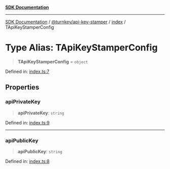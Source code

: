 [**SDK Documentation**](../../../../README.mdx)

***

[SDK Documentation](../../../../packages.mdx) / [@turnkey/api-key-stamper](../../README.mdx) / [index](../README.mdx) / TApiKeyStamperConfig

# Type Alias: TApiKeyStamperConfig

> **TApiKeyStamperConfig** = `object`

Defined in: [index.ts:7](https://github.com/tkhq/sdk/blob/078f5423e923fbd1d7fd39440402d7f01d09c3d0/packages/api-key-stamper/src/index.ts#L7)

## Properties

### apiPrivateKey

> **apiPrivateKey**: `string`

Defined in: [index.ts:9](https://github.com/tkhq/sdk/blob/078f5423e923fbd1d7fd39440402d7f01d09c3d0/packages/api-key-stamper/src/index.ts#L9)

***

### apiPublicKey

> **apiPublicKey**: `string`

Defined in: [index.ts:8](https://github.com/tkhq/sdk/blob/078f5423e923fbd1d7fd39440402d7f01d09c3d0/packages/api-key-stamper/src/index.ts#L8)
